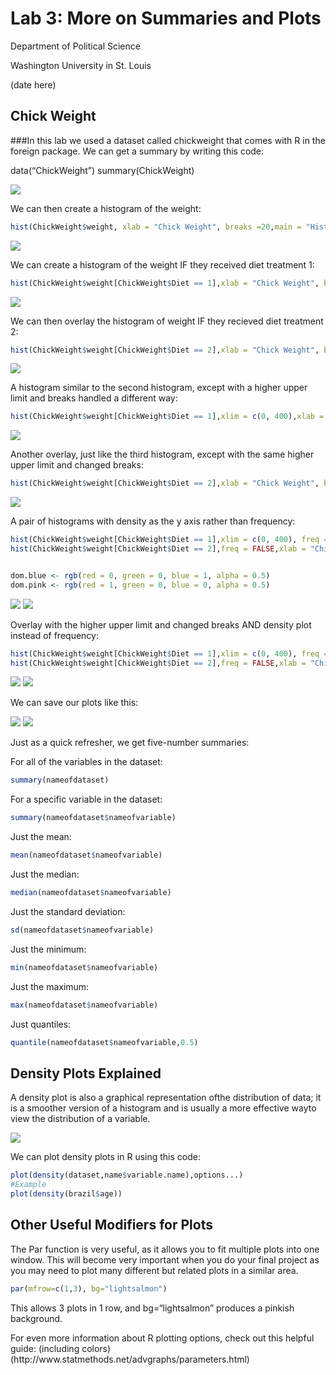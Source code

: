 # Lab 3: More on Summaries and Plots 

Department of Political Science 

Washington University in St. Louis 

(date here)

## Chick Weight 

###In this lab we used a dataset called chickweight that comes with R in the foreign package. We can get a summary by writing this code: 

data("ChickWeight")
summary(ChickWeight)


![](/Users/Ian/Dropbox (IsD)/QPM/bookdown-minimal-master/bookdown-minimal-master/_bookdown_files/Lab_Files/5.png)

We can then create a histogram of the weight: 

```r
hist(ChickWeight$weight, xlab = "Chick Weight", breaks =20,main = "Histogram of Chick Weight", col = 'light green')
```

![](/Users/Ian/Dropbox (IsD)/QPM/bookdown-minimal-master/bookdown-minimal-master/_bookdown_files/Lab_Files/6.png)

We can create a histogram of the weight IF they received diet treatment 1: 

```r
hist(ChickWeight$weight[ChickWeight$Diet == 1],xlab = "Chick Weight", breaks = 20,main = "Histogram of Chick Weight", col = 'light blue')
```

![](/Users/Ian/Dropbox (IsD)/QPM/bookdown-minimal-master/bookdown-minimal-master/_bookdown_files/Lab_Files/7.png)

We can then overlay the histogram of weight IF they recieved diet treatment 2: 

```r
hist(ChickWeight$weight[ChickWeight$Diet == 2],xlab = "Chick Weight", breaks = 20,main = "Histogram of Chick Weight", col = 'pink',add = TRUE))
```

![](/Users/Ian/Dropbox (IsD)/QPM/bookdown-minimal-master/bookdown-minimal-master/_bookdown_files/Lab_Files/8.png)

A histogram similar to the second histogram, except with a higher upper limit and breaks handled a different way: 

```r
hist(ChickWeight$weight[ChickWeight$Diet == 1],xlim = c(0, 400),xlab = "Chick Weight", breaks = seq(from = 0, to = 400, by= 20),main = "Histogram of Chick Weight", col = 'light blue'))
```

![](/Users/Ian/Dropbox (IsD)/QPM/bookdown-minimal-master/bookdown-minimal-master/_bookdown_files/Lab_Files/9.png)

Another overlay, just like the third histogram, except with the same higher upper limit and changed breaks: 

```r
hist(ChickWeight$weight[ChickWeight$Diet == 2],xlab = "Chick Weight", breaks = seq(from = 0, to = 400, by= 20),main = "Histogram of Chick Weight", col = 'pink',add = TRUE))
```

![](/Users/Ian/Dropbox (IsD)/QPM/bookdown-minimal-master/bookdown-minimal-master/_bookdown_files/Lab_Files/10.png)

A pair of histograms with density as the y axis rather than frequency: 

```r
hist(ChickWeight$weight[ChickWeight$Diet == 1],xlim = c(0, 400), freq = FALSE,xlab = "Chick Weight", breaks = seq(from = 0, to = 400, by= 20),main = "Histogram of Chick Weight", col = 'light blue')
hist(ChickWeight$weight[ChickWeight$Diet == 2],freq = FALSE,xlab = "Chick Weight", breaks = seq(from = 0, to = 400, by= 20),main = "Histogram of Chick Weight", col = 'pink',add = TRUE)


dom.blue <- rgb(red = 0, green = 0, blue = 1, alpha = 0.5)
dom.pink <- rgb(red = 1, green = 0, blue = 0, alpha = 0.5)
```

![](/Users/Ian/Dropbox (IsD)/QPM/bookdown-minimal-master/bookdown-minimal-master/_bookdown_files/Lab_Files/11.png)
![](/Users/Ian/Dropbox (IsD)/QPM/bookdown-minimal-master/bookdown-minimal-master/_bookdown_files/Lab_Files/12.png)




Overlay with the higher upper limit and changed breaks AND density plot instead of frequency: 

```r
hist(ChickWeight$weight[ChickWeight$Diet == 1],xlim = c(0, 400), freq = FALSE,xlab = "Chick Weight", breaks = seq(from = 0, to = 400, by= 20),main = "Histogram of Chick Weight", col = dom.blue))
hist(ChickWeight$weight[ChickWeight$Diet == 2],freq = FALSE,xlab = "Chick Weight", breaks = seq(from = 0, to = 400, by= 20),main = "Histogram of Chick Weight", col = dom.pink, add = TRUE)
```

![](/Users/Ian/Dropbox (IsD)/QPM/bookdown-minimal-master/bookdown-minimal-master/_bookdown_files/Lab_Files/13.png)
![](/Users/Ian/Dropbox (IsD)/QPM/bookdown-minimal-master/bookdown-minimal-master/_bookdown_files/Lab_Files/14.png)

We can save our plots like this: 

![](/Users/Ian/Dropbox (IsD)/QPM/bookdown-minimal-master/bookdown-minimal-master/_bookdown_files/Lab_Files/15.png)
![](/Users/Ian/Dropbox (IsD)/QPM/bookdown-minimal-master/bookdown-minimal-master/_bookdown_files/Lab_Files/16.png)

Just as a quick refresher, we get five-number summaries:

For all of the variables in the dataset:

```r
summary(nameofdataset)
```

For a specific variable in the dataset:

```r
summary(nameofdataset$nameofvariable)
```

Just the mean:

```r
mean(nameofdataset$nameofvariable)
```

Just the median:

```r
median(nameofdataset$nameofvariable)
```

Just the standard deviation:

```r
sd(nameofdataset$nameofvariable)
```

Just the minimum:

```r
min(nameofdataset$nameofvariable)
```

Just the maximum:

```r
max(nameofdataset$nameofvariable)
```

Just quantiles:

```r
quantile(nameofdataset$nameofvariable,0.5)
```

## Density Plots Explained 

A density plot is also a graphical representation ofthe distribution of data; it is a smoother version of a histogram and is usually a more effective wayto view the distribution of a variable. 

![](/Users/Ian/Dropbox (IsD)/QPM/bookdown-minimal-master/bookdown-minimal-master/_bookdown_files/Lab_Files/17.png)

We can plot density plots in R using this code: 

```r
plot(density(dataset,name$variable.name),options...)
#Example
plot(density(brazil$age))
```

## Other Useful Modifiers for Plots 

The Par function is very useful, as it allows you to fit multiple plots into one window. This will become very important when you do your final project as you may need to plot many different but related plots in a similar area. 

```r
par(mfrow=c(1,3), bg="lightsalmon")
```

This allows 3 plots in 1 row, and bg="lightsalmon" produces a pinkish background. 

For even more information about R plotting options, check out this helpful guide: (including colors) (http://www.statmethods.net/advgraphs/parameters.html)
